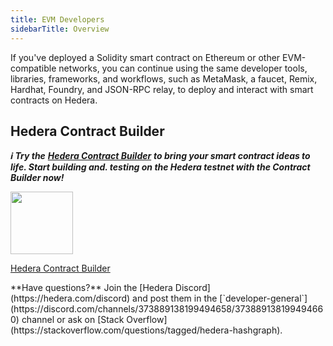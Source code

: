 ```yaml
---
title: EVM Developers
sidebarTitle: Overview
---
```


If you've deployed a Solidity smart contract on Ethereum or other EVM-compatible networks, you can continue using the same developer tools, libraries, frameworks, and workflows, such as MetaMask, a faucet, Remix, Hardhat, Foundry, and JSON-RPC relay, to deploy and interact with smart contracts on Hedera.

<Columns cols={3}>
  <Card
    title="Add Hedera to MetaMask"
    href="/hedera/getting-started-evm-developers/add-hedera-to-metamask"
    arrow
  ></Card>
  <Card
    title="Hedera Testnet Faucet"
    href="/hedera/getting-started-evm-developers/hedera-testnet-faucet"
    arrow
  ></Card>
  <Card
    title="Deploy w/ Contract Builder"
    href="/hedera/getting-started-evm-developers/deploy-your-first-contract-with-hedera-contract-builder"
    arrow
  ></Card>
  <Card
    title="Deploy w/ Remix"
    href="/hedera/getting-started-evm-developers/deploy-a-smart-contract-using-remix"
    arrow
  ></Card>
  <Card
    title="Deploy w/ Hardhat"
    href="/hedera/getting-started-evm-developers/deploy-a-smart-contract-with-hardhat"
    arrow
  ></Card>
  <Card
    title="Deploy w/ Foundry"
    href="/hedera/getting-started-evm-developers/deploy-a-smart-contract-with-foundry"
    arrow
  ></Card>
</Columns>

## Hedera Contract Builder

**_ℹ️ Try the_** [**_Hedera Contract Builder_**](https://portal.hedera.com/contract-builder) **_to bring your smart contract ideas to life. Start building and. testing on the Hedera testnet with the Contract Builder now!_**

<a href="https://portal.hedera.com/contract-builder" target="_blank">
  <img
    src="/images/getting-started-evm-developers/contract-builder-screenshot.png"
    noZoom
    height="100"
  />
</a>

<div className="flex justify-center items-center mt-2 mb-10">
  <a href="https://portal.hedera.com/contract-builder">
    <p
      className="text-gray-1000 dark:text-gray-200"
      style={{ marginTop: "-28px", marginBottom: "-8px" }}
    >
      Hedera Contract Builder
    </p>
  </a>
</div>

<Info>
  **Have questions?** Join the [Hedera Discord](https://hedera.com/discord) and
  post them in the
  [`developer-general`](https://discord.com/channels/373889138199494658/373889138199494660)
  channel or ask on [Stack
  Overflow](https://stackoverflow.com/questions/tagged/hedera-hashgraph).
</Info>
